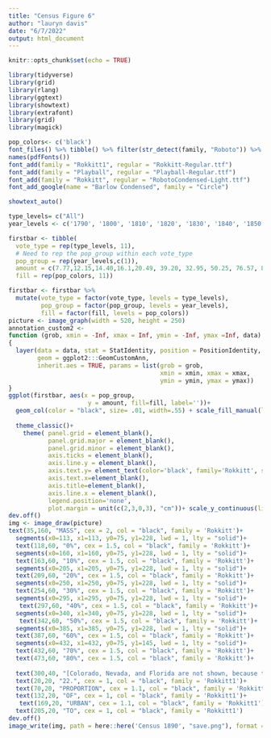 ```yaml
---
title: "Census Figure 6"
author: "lauryn davis"
date: "6/7/2022"
output: html_document
---
```


```r
knitr::opts_chunk$set(echo = TRUE)
```

```r
library(tidyverse)
library(grid)
library(rlang)
library(ggtext)
library(showtext)
library(extrafont)
library(grid)
library(magick)
```
```r
pop_colors<- c('black')
font_files() %>% tibble() %>% filter(str_detect(family, "Roboto")) %>% pull(file)
names(pdfFonts())
font_add(family = "Rokkitt1", regular = "Rokkitt-Regular.ttf")
font_add(family = "Playball", regular = "Playball-Regular.ttf")
font_add(family = "Rokkitt", regular = "RobotoCondensed-Light.ttf")
font_add_google(name = "Barlow Condensed", family = "Circle")

showtext_auto()

type_levels= c("All")
year_levels <- c('1790', '1800', '1810', '1820', '1830', '1840', '1850', '1860', '1870', '1880', '1890')

firstbar <- tibble(
  vote_type = rep(type_levels, 11),
  # Need to rep the pop_group within each vote_type
  pop_group = rep(year_levels,c(1)),
  amount = c(7.77,12.15,14.40,16.1,20.49, 39.20, 32.95, 50.25, 76.57, 83.25, 100),
  fill = rep(pop_colors, 11))

firstbar <- firstbar %>% 
  mutate(vote_type = factor(vote_type, levels = type_levels),
         pop_group = factor(pop_group, levels = year_levels),
         fill = factor(fill, levels = pop_colors))
picture <- image_graph(width = 520, height = 250)
annotation_custom2 <- 
function (grob, xmin = -Inf, xmax = Inf, ymin = -Inf, ymax =Inf, data) 
{
  layer(data = data, stat = StatIdentity, position = PositionIdentity, 
        geom = ggplot2:::GeomCustomAnn, 
        inherit.aes = TRUE, params = list(grob = grob, 
                                          xmin = xmin, xmax = xmax, 
                                          ymin = ymin, ymax = ymax))
}
ggplot(firstbar, aes(x = pop_group, 
                      y = amount, fill=fill, label=''))+
  geom_col(color = "black", size= .01, width=.55) + scale_fill_manual(labels= '', values= pop_colors, name = "") +
  
  theme_classic()+
    theme( panel.grid = element_blank(),
           panel.grid.major = element_blank(),
           panel.grid.minor = element_blank(),
           axis.ticks = element_blank(),
           axis.line.y = element_blank(),
           axis.text.y= element_text(color='black', family='Rokkitt', size=12),
           axis.text.x=element_blank(),
           axis.title=element_blank(),
           axis.line.x = element_blank(),
           legend.position='none',
           plot.margin = unit(c(2,3,0,3), "cm"))+ scale_y_continuous(limits= c(0,101), expand=c(0,0)) + scale_x_discrete(expand=c(0,3)) + coord_flip()
dev.off()
img <- image_draw(picture)
text(35,160, "MASS", cex = 2, col = "black", family = 'Rokkitt')+
  segments(x0=113, x1=113, y0=75, y1=228, lwd = 1, lty = "solid")+
  text(118,60, "0%", cex = 1.5, col = "black", family = 'Rokkitt')+
  segments(x0=160, x1=160, y0=75, y1=228, lwd = 1, lty = "solid")+
  text(163,60, "10%", cex = 1.5, col = "black", family = 'Rokkitt')+
  segments(x0=205, x1=205, y0=75, y1=228, lwd = 1, lty = "solid")+
  text(209,60, "20%", cex = 1.5, col = "black", family = 'Rokkitt')+
  segments(x0=250, x1=250, y0=75, y1=228, lwd = 1, lty = "solid")+
  text(254,60, "30%", cex = 1.5, col = "black", family = 'Rokkitt')+
  segments(x0=295, x1=295, y0=75, y1=228, lwd = 1, lty = "solid")+
   text(297,60, "40%", cex = 1.5, col = "black", family = 'Rokkitt')+
  segments(x0=340, x1=340, y0=75, y1=228, lwd = 1, lty = "solid")+
   text(342,60, "50%", cex = 1.5, col = "black", family = 'Rokkitt')+
  segments(x0=385, x1=385, y0=75, y1=228, lwd = 1, lty = "solid")+
  text(387,60, "60%", cex = 1.5, col = "black", family = 'Rokkitt')+
  segments(x0=432, x1=432, y0=75, y1=145, lwd = 1, lty = "solid")+
  text(432,60, "70%", cex = 1.5, col = "black", family = 'Rokkitt')+
  text(473,60, "80%", cex = 1.5, col = "black", family = 'Rokkitt')+
  
  text(300,40, "[Colorado, Nevada, and Florida are not shown, because these States had urban population in 1880 and 1800 only.]", cex = .75, col = "black", family = 'Rokkitt1')+
  text(20,20, "22.", cex = 1, col = "black", family = 'Rokkitt1')+
  text(70,20, "PROPORTION", cex = 1.1, col = "black", family = 'Rokkitt1')+
  text(132,20, "OF", cex = 1, col = "black", family = 'Rokkitt1')+
   text(169,20, "URBAN", cex = 1.1, col = "black", family = 'Rokkitt1')+
  text(205,20, "TO", cex = 1, col = "black", family = 'Rokkitt1')
dev.off()
image_write(img, path = here::here('Census 1890', "save.png"), format = "png")
     

```